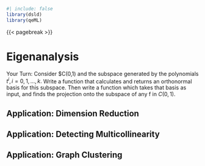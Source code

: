 
```r
#| include: false
library(dsld)
library(qeML)
```

{{< pagebreak >}}

# Eigenanalysis 

Your Turn: Consider $C(0,1) and the subspace generated by the
polynomials $t^i, i = 0,1,...,k.$ Write a function that calculates and
returns an orthonormal basis for this subspace. Then write a function
which takes that basis as input, and finds the projection onto the
subspace of any f in $C(0,1)$.

## Application: Dimension Reduction

## Application: Detecting Multicollinearity

## Application: Graph Clustering

